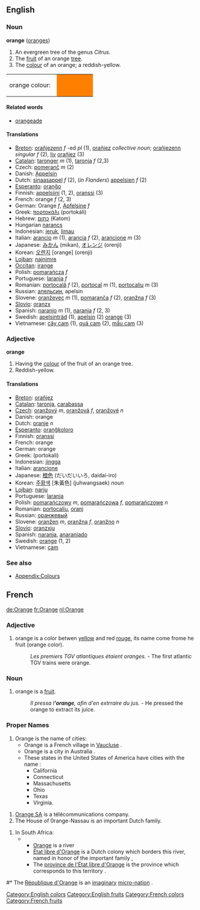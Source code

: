 ==English==
===Noun===
'''orange''' ([[oranges]])

#An evergreen tree of the genus ''Citrus''.
#The [[fruit]] of an orange [[tree]].
#The [[color|colour]] of an orange; a reddish-yellow.
<table><tr><td>orange colour: &nbsp;</td>
<td bgcolor="#FF8000" width="80">&nbsp; </td></tr></table>

====Related words====
*[[orangeade]]

====Translations====
*[[Breton]]: [[orañjezenn]] ''f'' -ed ''pl'' (1), [[orañjez]] ''collective noun''; [[orañjezenn]] ''singular f'' (2), [[liv]] [[orañjez]] (3) 
*[[Catalan]]: [[taronger]] ''m'' (1), [[taronja]] ''f'' (2,3)
*Czech: [[pomeranč]] ''m'' (2)
*Danish: [[Appelsin]]
*Dutch: [[sinaasappel]] ''f'' (2), (''in Flanders'') [[appelsien]] ''f'' (2)
*[[Esperanto]]: [[oranĝo]]
*Finnish: [[appelsiini]] (1, 2), [[oranssi]] (3)
*French: orange ''f'' (2, 3)
*German: Orange ''f'', [[Apfelsine]] ''f''
*Greek: [[πορτοκάλι]] (portok&aacute;li)
*Hebrew: [[כתום]] (Katom)
*Hungarian [[narancs]]
*Indonesian: [[jeruk]], [[limau]]
*Italian: [[arancio]] ''m'' (1), [[arancia]] ''f'' (2), [[arancione]] ''m'' (3)
*Japanese: [[みかん]] (mikan), [[オレンジ]] (orenji)
*Korean: [[오렌지]] [orange] (orenji)
*[[Lojban]]: [[najnimre]]
*[[Occitan]]: [[irange]]
*Polish: [[pomarańcza]] ''f''
*Portuguese: [[laranja]] ''f''
*Romanian: [[portocală]] ''f'' (2), [[portocal]] ''m'' (1), [[portocaliu]] ''m'' (3)
*Russian: [[апельсин]], apelsin
*Slovene: [[oranževec]] ''m'' (1), [[pomaranča]] ''f'' (2), [[oranžna]] ''f'' (3)
*[[Slovio]]: [[oranzx]]
*Spanish: [[naranjo]] ''m'' (1), [[naranja]] ''f'' (2, 3)
*Swedish: [[apelsinträd]] (1), [[apelsin]] (2) [[orange]] (3)
*Vietnamese: [[cây cam]] (1), [[quả cam]] (2), [[mầu cam]] (3)

===Adjective===
'''orange'''

#Having the [[color|colour]] of the fruit of an orange tree.
#Reddish-yellow.

====Translations====
*[[Breton]]: [[orañjez]]
*[[Catalan]]: [[taronja]], [[carabassa]]
*[[Czech]]: [[oranžový]] ''m'', [[oranžová]] ''f'', [[oranžové]] ''n''
*Danish: orange
*Dutch: [[oranje]] ''n''
*[[Esperanto]]: [[oranĝkoloro]]
*Finnish: [[oranssi]]
*French: orange
*German: orange
*Greek: [[ ]] (portokali)
*Indonesian: [[jingga]]
*Italian: [[arancione]]
*Japanese: [[橙色]] (だいだいいろ, daidai-iro)
*Korean: [[주황색]] [朱黃色] (juhwangsaek) ''noun''
*[[Lojban]]: [[narju]]
*Portuguese: [[laranja]]
*Polish: [[pomarańczowy]] ''m'', [[pomarańczowa]] ''f'', [[pomarańczowe]] ''n''
*Romanian: [[portocaliu]], [[oranj]]
*Russian: [[оранжевый]]
*Slovene: [[oranžen]] ''m'', [[oranžna]] ''f'', [[oranžno]] ''n''
*[[Slovio]]: [[oranzxju]]
*Spanish: [[naranja]], [[anaranjado]]
*Swedish: [[orange]] (1, 2)
*Vietnamese: [[cam]]

===See also===
*[[Wiktionary_Appendix:Colours|Appendix:Colours]]

==French==
[[de:Orange]] [[fr:Orange]] [[nl:Orange]]

===Adjective===
# orange is a color betwen [[yellow]] and red [[rouge]], its name come frome he fruit (orange color).
#: ''Les premiers TGV atlantiques étaient oranges.'' - The first atlantic TGV trains were orange.

===Noun===
# orange is a [[fruit]].
#: ''Il pressa l''''orange''', afin d'en extrraire du jus.'' - He pressed the orange to extract its juice.


===Proper Names===
#Orange is the name of cities:
#* Orange is a French village in [[Vaucluse]]<!--Orange is a commune française in Vaucluse-->.
#* Orange is a city in Australia<!--Orange is a city from Australie-->.
#* These states in the United States of America have cities with the name<!--Plusieurs villes portent ce nom aux États-Unis -->:
#** California <!--Orange en Californie -->
#** Connecticut <!--Orange dans le Connecticut -->
#** Massachusetts 
#** Ohio 
#** Texas 
#** Virginia.

# [[Orange SA]] is a télécommunications company.
# The House of 0range-Nassau is an important Dutch family. <!--La [[Maison d'Orange-Nassau]] est une famille princière néerlandaise-->

# In South Africa:
#** [[Orange]] is a river 
#** [[État libre d'Orange]] is a Dutch colony which borders this river, named in honor of the important family <!--était une colonie néerlandaise qui bordait ce fleuve, nommée en l'honneur de la maison princière-->,
#** The [[province de l'État libre d'Orange]] is the province which corresponds to this territory<!--est la province actuelle correspondant à ce territoire.-->.

#* The [[République d'Orange]] is an [[imaginary]] [[micro-nation]]<!--, est une micro-nation imaginaire-->.

[[Category:English colors]]
[[Category:English fruits]]
[[Category:French colors]]
[[Category:French fruits]]